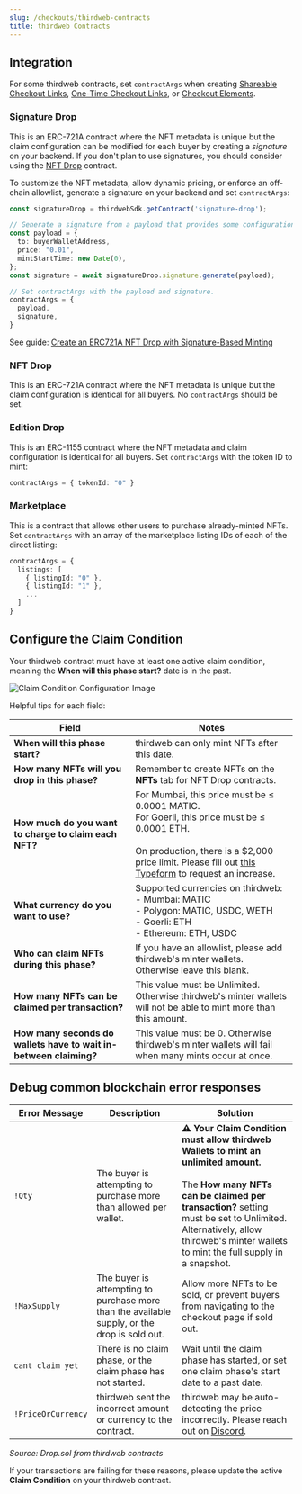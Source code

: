 ```yaml
---
slug: /checkouts/thirdweb-contracts
title: thirdweb Contracts
---
```


## Integration

For some thirdweb contracts, set `contractArgs` when creating [Shareable Checkout Links](/checkouts/checkout-link), [One-Time Checkout Links](/checkouts/one-time-checkout-link), or [Checkout Elements](/checkouts/elements).

### Signature Drop

This is an ERC-721A contract where the NFT metadata is unique but the claim configuration can be modified for each buyer by creating a _signature_ on your backend. If you don't plan to use signatures, you should consider using the [NFT Drop](https://portal.thirdweb.com/pre-built-contracts/nft-drop) contract.

To customize the NFT metadata, allow dynamic pricing, or enforce an off-chain allowlist, generate a signature on your backend and set `contractArgs`:

```typescript
const signatureDrop = thirdwebSdk.getContract('signature-drop');

// Generate a signature from a payload that provides some configuration override.
const payload = {
  to: buyerWalletAddress,
  price: "0.01",
  mintStartTime: new Date(0),
};
const signature = await signatureDrop.signature.generate(payload);

// Set contractArgs with the payload and signature.
contractArgs = {
  payload,
  signature,
}
```

See guide: [Create an ERC721A NFT Drop with Signature-Based Minting](https://blog.thirdweb.com/guides/signature-drop/)

### NFT Drop

This is an ERC-721A contract where the NFT metadata is unique but the claim configuration is identical for all buyers. No `contractArgs` should be set.

### Edition Drop

This is an ERC-1155 contract where the NFT metadata and claim configuration is identical for all buyers. Set `contractArgs` with the token ID to mint:

```typescript
contractArgs = { tokenId: "0" }
```

### Marketplace

This is a contract that allows other users to purchase already-minted NFTs. Set `contractArgs` with an array of the marketplace listing IDs of each of the direct listing:

```typescript
contractArgs = {
  listings: [
    { listingId: "0" },
    { listingId: "1" },
    ...
  ]
}
```

## Configure the Claim Condition

Your thirdweb contract must have at least one active claim condition, meaning the **When will this phase start?** date is in the past.

![Claim Condition Configuration Image](https://files.readme.io/994d683-image.png)

Helpful tips for each field:

| Field                                                             | Notes                                                                                                                                                                                                                                                       |
|-------------------------------------------------------------------|-------------------------------------------------------------------------------------------------------------------------------------------------------------------------------------------------------------------------------------------------------------|
| **When will this phase start?**                                   | thirdweb can only mint NFTs after this date.                                                                                                                                                                                                                |
| **How many NFTs will you drop in this phase?**                    | Remember to create NFTs on the **NFTs** tab for NFT Drop contracts.                                                                                                                                                                                         |
| **How much do you want to charge to claim each NFT?**             | For Mumbai, this price must be ≤ 0.0001 MATIC. <br />For Goerli, this price must be ≤ 0.0001 ETH. <br /><br />On production, there is a $2,000 price limit. Please fill out [this Typeform](https://fw3786mcxwl.typeform.com/to/B0xIFoiu) to request an increase. |
| **What currency do you want to use?**                             | Supported currencies on thirdweb: <br />- Mumbai: MATIC <br />- Polygon: MATIC, USDC, WETH <br />- Goerli: ETH <br />- Ethereum: ETH, USDC                                                                                                                          |
| **Who can claim NFTs during this phase?**                         | If you have an allowlist, please add thirdweb's minter wallets. <br />Otherwise leave this blank.                                                                                                                                                             |
| **How many NFTs can be claimed per transaction?**                 | This value must be Unlimited. Otherwise thirdweb's minter wallets will not be able to mint more than this amount.                                                                                                                                           |
| **How many seconds do wallets have to wait in-between claiming?** | This value must be 0. Otherwise thirdweb's minter wallets will fail when many mints occur at once.                                                                                                                                                          |

## Debug common blockchain error responses

| Error Message     | Description                                                                                                          | Solution                                                                                                                                                                                                                                                                          |
|-------------------|----------------------------------------------------------------------------------------------------------------------|-----------------------------------------------------------------------------------------------------------------------------------------------------------------------------------------------------------------------------------------------------------------------------------|
| `!Qty`            | The buyer is attempting to purchase more than allowed per wallet.                                                    | **:warning: Your Claim Condition must allow thirdweb Wallets to mint an unlimited amount.** <br /><br />The **How many NFTs can be claimed per transaction?** setting must be set to Unlimited. Alternatively, allow thirdweb's minter wallets to mint the full supply in a snapshot. |
| `!MaxSupply`      | The buyer is attempting to purchase more than the available supply, or the drop is sold out.                         | Allow more NFTs to be sold, or prevent buyers from navigating to the checkout page if sold out.                                                                                                                                                                                   |
| `cant claim yet`  | There is no claim phase, or the claim phase has not started.                                                         | Wait until the claim phase has started, or set one claim phase's start date to a past date.                                                                                                                                                                                       |
| `!PriceOrCurrency`| thirdweb sent the incorrect amount or currency to the contract.                                                      | thirdweb may be auto-detecting the price incorrectly. Please reach out on [Discord](https://discord.gg/thirdweb).                                                                                                                                                                       |

_Source: Drop.sol from thirdweb contracts_

If your transactions are failing for these reasons, please update the active **Claim Condition** on your thirdweb contract.
